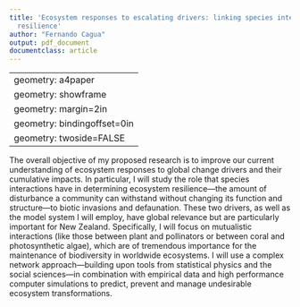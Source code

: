 ```yaml
---
title: 'Ecosystem responses to escalating drivers: linking species interactions and
  resilience'
author: "Fernando Cagua"
output: pdf_document
documentclass: article
---
```


---
geometry: a4paper
geometry: showframe
geometry: margin=2in
geometry: bindingoffset=0in
geometry: twoside=FALSE
---

The overall objective of my proposed research is to improve our current understanding of ecosystem responses to global change drivers and their cumulative impacts. In particular, I will study the role that species interactions have in determining ecosystem resilience—the amount of disturbance a community can withstand without changing its function and structure—to biotic invasions and defaunation. These two drivers, as well as the model system I will employ, have global relevance but are particularly important for New Zealand. Specifically, I will focus on mutualistic interactions (like those between plant and pollinators or between coral and photosynthetic algae), which are of tremendous importance for the maintenance of biodiversity in worldwide ecosystems. I will use a complex network approach—building upon tools from statistical physics and the social sciences—in combination with empirical data and high performance computer simulations to predict, prevent and manage undesirable ecosystem transformations. 